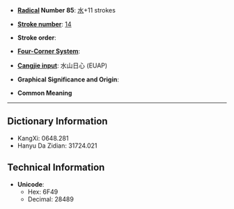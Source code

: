 * '''[[Wiktionary:Chinese radical index| Radical]] Number 85''': [[Wiktionary:Chinese radical index 水|水]]+11 strokes

* '''[[Wiktionary:Chinese total strokes index|Stroke number]]''': [[Wiktionary:Chinese total strokes index 14|14]]

* '''Stroke order''': 

* '''[[Wiktionary:Chinese four corner index|Four-Corner System]]''': 

* '''[[Wiktionary:Chinese Cangjie index|Cangjie input]]''': 水山日心 (EUAP)

* '''Graphical Significance and Origin''': 

* '''Common Meaning'''

----

== Dictionary Information ==

* KangXi: 0648.281
* Hanyu Da Zidian: 31724.021

== Technical Information ==

* '''Unicode''':
** Hex: 6F49
** Decimal: 28489